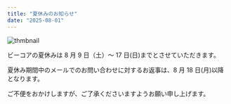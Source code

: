 ```yaml
---
title: "夏休みのお知らせ"
date: "2025-08-01"
---
```


![thmbnail](../images/News/2025/summerholiday20250803.jpg)



ビーコアの夏休みは 8 月 9 日（土）～ 17 日(日)までとさせていただきます。


夏休み期間中のメールでのお問い合わせに対するお返事は、8 月 18 日(月)以降となります。

ご不便をおかけしますが、ご了承くださいますようお願い申し上げます。
